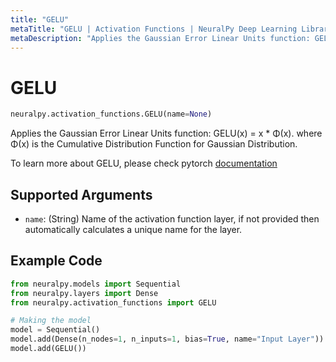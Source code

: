 ```yaml
---
title: "GELU"
metaTitle: "GELU | Activation Functions | NeuralPy Deep Learning Library"
metaDescription: "Applies the Gaussian Error Linear Units function: GELU(x) = x * Φ(x). where Φ(x) is the Cumulative Distribution Function for Gaussian Distribution."
---
```

# GELU

```python
neuralpy.activation_functions.GELU(name=None)
```

Applies the Gaussian Error Linear Units function: GELU(x) = x * Φ(x). where Φ(x) is the Cumulative Distribution Function for Gaussian Distribution.

To learn more about GELU, please check pytorch [documentation](https://pytorch.org/docs/stable/generated/torch.nn.GELU.html#torch.nn.GELU)

## Supported Arguments

  - `name`: (String) Name of the activation function layer, if not provided then automatically calculates a unique name for the layer.

## Example Code

```python
from neuralpy.models import Sequential
from neuralpy.layers import Dense
from neuralpy.activation_functions import GELU

# Making the model
model = Sequential()
model.add(Dense(n_nodes=1, n_inputs=1, bias=True, name="Input Layer"))
model.add(GELU())

